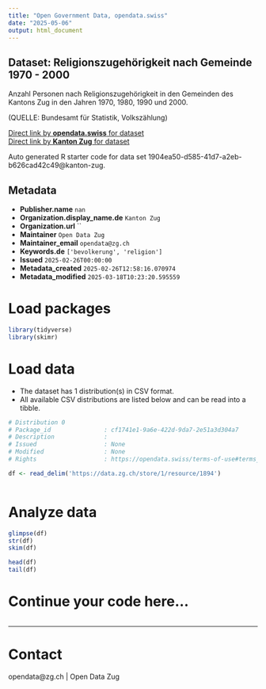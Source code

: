 ```yaml
---
title: "Open Government Data, opendata.swiss"
date: "2025-05-06"
output: html_document
---
```


## Dataset: Religionszugehörigkeit nach Gemeinde 1970 - 2000

Anzahl Personen nach Religionszugehörigkeit in den Gemeinden des Kantons Zug in den Jahren 1970, 1980, 1990 und 2000.


(QUELLE: Bundesamt für Statistik, Volkszählung)

[Direct link by **opendata.swiss** for dataset](https://opendata.swiss/de/dataset/religionszugehorigkeit-nach-gemeinde-1970-2000)<br>
[Direct link by **Kanton Zug** for dataset]()

Auto generated R starter code for data set 1904ea50-d585-41d7-a2eb-b626cad42c49@kanton-zug.

## Metadata

- **Publisher.name** `nan`
- **Organization.display_name.de** `Kanton Zug`
- **Organization.url** ``
- **Maintainer** `Open Data Zug`
- **Maintainer_email** `opendata@zg.ch`
- **Keywords.de** `['bevolkerung', 'religion']`
- **Issued** `2025-02-26T00:00:00`
- **Metadata_created** `2025-02-26T12:58:16.070974`
- **Metadata_modified** `2025-03-18T10:23:20.595559`


# Load packages

```r

library(tidyverse)
library(skimr)

```

# Load data

-   The dataset has 1 distribution(s) in CSV format.
-   All available CSV distributions are listed below and can be read into a tibble.

```r

# Distribution 0
# Package_id               : cf1741e1-9a6e-422d-9da7-2e51a3d304a7
# Description              : 
# Issued                   : None
# Modified                 : None
# Rights                   : https://opendata.swiss/terms-of-use#terms_by

df <- read_delim('https://data.zg.ch/store/1/resource/1894')



```

# Analyze data

```r

glimpse(df)
str(df)
skim(df)

head(df)
tail(df)

```

# Continue your code here...

```r

```

------------------------------------------------------------------------

# Contact

opendata@zg.ch | Open Data Zug
